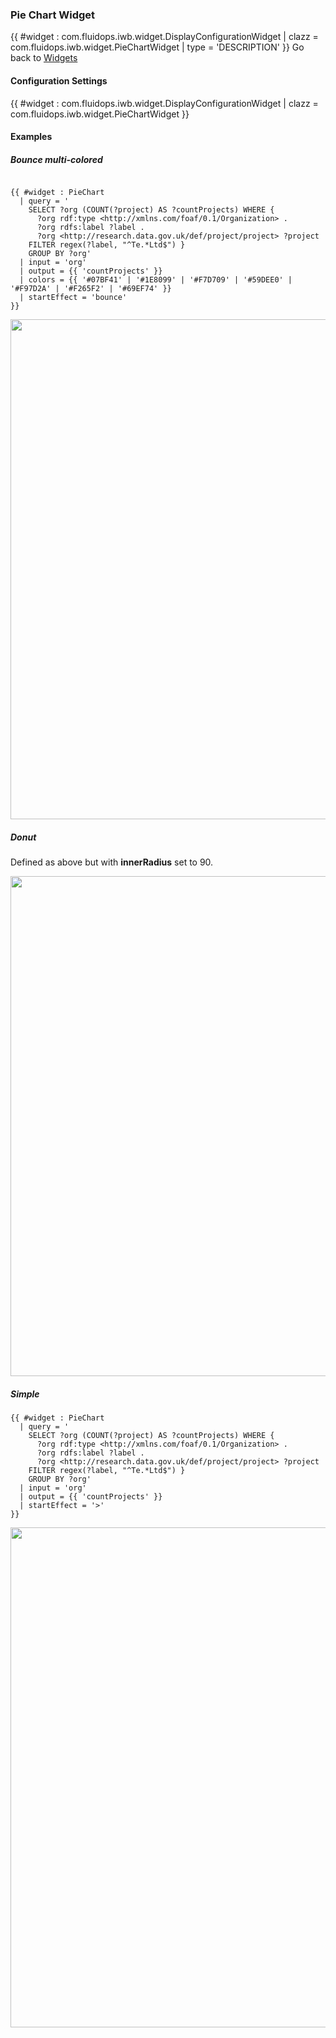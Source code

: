 === Pie Chart Widget ===

{{ #widget : com.fluidops.iwb.widget.DisplayConfigurationWidget
| clazz = com.fluidops.iwb.widget.PieChartWidget
| type = 'DESCRIPTION'
}}
Go back to [[Help:Widgets | Widgets ]]

==== Configuration Settings ====

{{ #widget : com.fluidops.iwb.widget.DisplayConfigurationWidget
| clazz = com.fluidops.iwb.widget.PieChartWidget
}}
==== Examples ==== 

===== Bounce multi-colored =====
<source> 
{{ #widget : PieChart
  | query = '
    SELECT ?org (COUNT(?project) AS ?countProjects) WHERE { 
      ?org rdf:type <http://xmlns.com/foaf/0.1/Organization> .
      ?org rdfs:label ?label .
      ?org <http://research.data.gov.uk/def/project/project> ?project
    FILTER regex(?label, "^Te.*Ltd$") }
    GROUP BY ?org'
  | input = 'org'
  | output = {{ 'countProjects' }}
  | colors = {{ '#07BF41' | '#1E8099' | '#F7D709' | '#59DEE0' | '#F97D2A' | '#F265F2' | '#69EF74' }}
  | startEffect = 'bounce'
}}
</source>

<img src="../images/help/PieChart/BounceMulti-colored.PNG" width="800px" />

===== Donut =====
Defined as above but with '''innerRadius''' set to 90.


<img src="../images/help/PieChart/Donut.PNG" width="800px" />

===== Simple =====

<source>
{{ #widget : PieChart
  | query = '
    SELECT ?org (COUNT(?project) AS ?countProjects) WHERE { 
      ?org rdf:type <http://xmlns.com/foaf/0.1/Organization> .
      ?org rdfs:label ?label .
      ?org <http://research.data.gov.uk/def/project/project> ?project
    FILTER regex(?label, "^Te.*Ltd$") }
    GROUP BY ?org'
  | input = 'org'
  | output = {{ 'countProjects' }}
  | startEffect = '>'
}}
</source>

<img src="../images/help/PieChart/Simple.PNG" width="800px" />